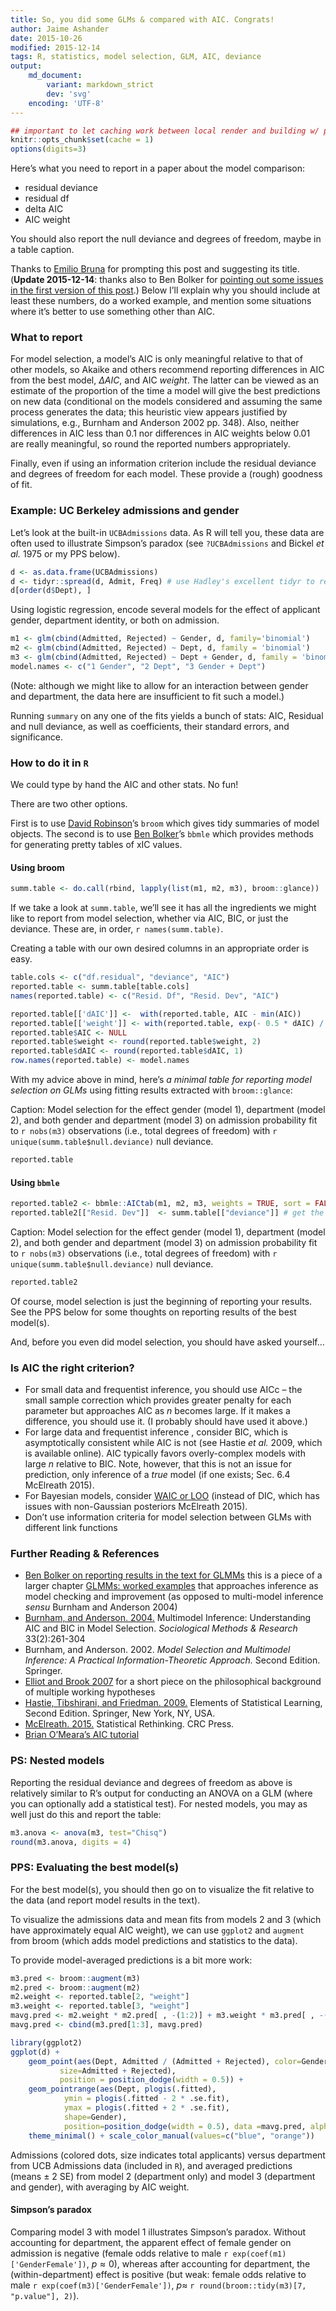 ```yaml
---
title: So, you did some GLMs & compared with AIC. Congrats!
author: Jaime Ashander
date: 2015-10-26
modified: 2015-12-14
tags: R, statistics, model selection, GLM, AIC, deviance
output:
    md_document:
        variant: markdown_strict
        dev: 'svg'
    encoding: 'UTF-8'
---
```


```r
## important to let caching work between local render and building w/ pelican
knitr::opts_chunk$set(cache = 1)
options(digits=3)
```


Here's what you need to report in a paper about the model comparison:

- residual deviance
- residual df
- delta AIC
- AIC weight

You should also report the null deviance and degrees of freedom,
maybe in a table caption.

Thanks to [Emilio Bruna](http://brunalab.org/) for prompting this post and
suggesting its title. (**Update 2015-12-14**: thanks also to Ben Bolker for [pointing out some issues in the first version of this post](https://github.com/ashander/ashander.github.io/commit/b25af179befbfdcdf013f7b484092296a0324bf6).)
Below I'll explain why you should include at least these numbers, do a worked
example, and mention some situations where it's better to use something other
than AIC.

### What to report

For model selection, a model's AIC is only meaningful relative to that of other
models, so Akaike and others recommend reporting differences in AIC from the
best model, $\Delta$_AIC_, and AIC _weight_. The latter can be viewed as
an estimate of the proportion of the time a model will give the best predictions on new data
(conditional on the models considered and assuming the same process generates
the data; this heuristic view appears justified by simulations, e.g.,  Burnham
and Anderson 2002 pp. 348).
Also, neither differences in AIC less than 0.1 nor differences in AIC weights
below 0.01 are really meaningful, so round the reported numbers appropriately.

Finally, even if using an information criterion include the residual deviance and
degrees of freedom for each model. These provide a (rough) goodness of fit.

### Example: UC Berkeley admissions and gender

Let's look at the built-in `UCBAdmissions` data. As R
will tell you, these data are often used to illustrate Simpson's paradox (see
`?UCBAdmissions` and Bickel _et al._ 1975 or my PPS below).
```r
d <- as.data.frame(UCBAdmissions)
d <- tidyr::spread(d, Admit, Freq) # use Hadley's excellent tidyr to reshape
d[order(d$Dept), ]
```

Using logistic regression, encode several models for the effect of applicant
gender, department identity, or both on admission.
```r
m1 <- glm(cbind(Admitted, Rejected) ~ Gender, d, family='binomial')
m2 <- glm(cbind(Admitted, Rejected) ~ Dept, d, family = 'binomial')
m3 <- glm(cbind(Admitted, Rejected) ~ Dept + Gender, d, family = 'binomial')
model.names <- c("1 Gender", "2 Dept", "3 Gender + Dept")
```
(Note: although we might like to allow for an interaction between gender and
department, the data here are insufficient to fit such a model.)

Running `summary` on any one of the fits yields a bunch of stats: AIC, Residual
and null deviance, as well as coefficients, their standard errors, and
significance.


### How to do it in `R`

We could type by hand the AIC and other stats. No fun!

There are two other options.

First is to use [David Robinson](http://varianceexplained.org/)'s `broom` which gives tidy summaries of model objects. The second is to use [Ben Bolker](http://ms.mcmaster.ca/~bolker/)'s `bbmle` which provides methods for generating pretty tables of xIC values.

#### Using broom

```r
summ.table <- do.call(rbind, lapply(list(m1, m2, m3), broom::glance))
```

If we take a look at `summ.table`, we'll see it has all the ingredients we might like to report from model selection, whether via AIC, BIC, or just the deviance. These are, in order, `r names(summ.table)`.

Creating a table with our own desired columns in an appropriate order is easy.

```r
table.cols <- c("df.residual", "deviance", "AIC")
reported.table <- summ.table[table.cols]
names(reported.table) <- c("Resid. Df", "Resid. Dev", "AIC")
```

```r
reported.table[['dAIC']] <-  with(reported.table, AIC - min(AIC))
reported.table[['weight']] <- with(reported.table, exp(- 0.5 * dAIC) / sum(exp(- 0.5 * dAIC)))
reported.table$AIC <- NULL
reported.table$weight <- round(reported.table$weight, 2)
reported.table$dAIC <- round(reported.table$dAIC, 1)
row.names(reported.table) <- model.names
```

With my advice above in mind, here's *a minimal table for reporting model
selection on GLMs* using fitting results extracted with `broom::glance`:

Caption: Model selection for the effect gender (model 1), department (model 2),
and both gender and department (model 3) on admission probability fit to `r nobs(m3)`
observations (i.e., total degrees of freedom) with `r unique(summ.table$null.deviance)` null deviance.
```r
reported.table
```

#### Using `bbmle`

```r
reported.table2 <- bbmle::AICtab(m1, m2, m3, weights = TRUE, sort = FALSE, mnames = model.names)
reported.table2[["Resid. Dev"]]  <- summ.table[["deviance"]] # get the deviance from broom'd table
```

Caption: Model selection for the effect gender (model 1), department (model 2),
and both gender and department (model 3) on admission probability fit to `r nobs(m3)`
observations (i.e., total degrees of freedom) with `r unique(summ.table$null.deviance)` null deviance.
```r
reported.table2

```

Of course, model selection is just the beginning of reporting your results. See
the PPS below for some thoughts on reporting results of the best model(s).

And, before you even did model selection, you should have asked yourself...


### Is AIC the right criterion?

* For small data and frequentist inference, you should use AICc -- the small
  sample correction which provides greater penalty for each parameter but
  approaches AIC as $n$ becomes large. If it makes a difference, you should use
  it. (I probably should have used it above.)
* For large data and frequentist inference , consider BIC, which is
  asymptotically consistent while AIC is not (see Hastie _et al._ 2009, which
  is available online). AIC typically favors overly-complex models with large
  $n$ relative to BIC. Note, however, that this is not an issue for prediction,
  only inference of a _true_ model (if one exists; Sec. 6.4 McElreath
  2015).
* For Bayesian models, consider [WAIC or
  LOO](http://andrewgelman.com/2015/07/16/new-papers-on-loowaic-and-stan/)
  (instead of DIC, which has issues with non-Gaussian posteriors McElreath
  2015).
* Don't use information criteria for model selection between GLMs with
  different link functions

### Further Reading & References

* [Ben Bolker on reporting results in the text for
  GLMMs](http://ms.mcmaster.ca/~bolker/misc/GLMM_results_report.pdf) this is a
  piece of a larger chapter
  [GLMMs: worked examples](http://ms.mcmaster.ca/~bolker/R/misc/foxchapter/bolker_chap.html)
  that approaches inference as model checking and improvement (as opposed to
  multi-model inference _sensu_ Burnham and Anderson 2004)
* [Burnham, and Anderson. 2004.](https://dx.doi.org/10.1177/0049124104268644)
  Multimodel Inference: Understanding AIC and BIC in Model Selection.
  _Sociological Methods & Research_ 33(2):261-304
* Burnham, and Anderson. 2002. _Model Selection and Multimodel Inference: A
  Practical Information-Theoretic Approach._  Second Edition. Springer.
- [Elliot and Brook 2007](https://dx.doi.org/10.1641/B570708) for a short piece
  on the philosophical background of multiple working hypotheses
* [Hastie, Tibshirani, and Friedman. 2009.](http://statweb.stanford.edu/~tibs/ElemStatLearn/)
  Elements of Statistical Learning, Second Edition. Springer, New York, NY, USA.
* [McElreath. 2015.](https://www.crcpress.com/Statistical-Rethinking-A-Bayesian-Course-with-Examples-in-R-and-Stan/McElreath/9781482253443)
  Statistical Rethinking. CRC Press.
* [Brian O'Meara's AIC tutorial](http://brianomeara.info/tutorials/aic/)

### PS: Nested models

Reporting the residual deviance and degrees of freedom as above is relatively
similar to R's output for conducting an ANOVA on a GLM (where you can
optionally add a statistical test). For nested models, you may as well just
do this and report the table:

```r
m3.anova <- anova(m3, test="Chisq")
round(m3.anova, digits = 4)
```


### PPS: Evaluating the best model(s)

For the best model(s), you should then go on to visualize the fit relative to the data
(and report model results in the text).

To visualize the admissions data and mean fits from models 2 and 3 (which have
approximately equal AIC weight), we can use `ggplot2` and `augment` from broom
(which adds model predictions and statistics to the data).

To provide model-averaged predictions is a bit more work:

```r
m3.pred <- broom::augment(m3)
m2.pred <- broom::augment(m2)
m2.weight <- reported.table[2, "weight"]
m3.weight <- reported.table[3, "weight"]
mavg.pred <- m2.weight * m2.pred[ , -(1:2)] + m3.weight * m3.pred[ , -(1:3)]
mavg.pred <- cbind(m3.pred[1:3], mavg.pred)

library(ggplot2)
ggplot(d) +
    geom_point(aes(Dept, Admitted / (Admitted + Rejected), color=Gender,
		   size=Admitted + Rejected),
	       position = position_dodge(width = 0.5)) +
    geom_pointrange(aes(Dept, plogis(.fitted),
			ymin = plogis(.fitted - 2 * .se.fit),
			ymax = plogis(.fitted + 2 * .se.fit),
			shape=Gender),
		    position=position_dodge(width = 0.5), data =mavg.pred, alpha=0.4) +
    theme_minimal() + scale_color_manual(values=c("blue", "orange"))
```

Admissions (colored dots, size indicates total applicants) versus department
from UCB Admissions data (included in `R`), and averaged predictions (means $\pm$ 2 SE)
from model 2 (department only) and model 3 (department and gender), with
averaging by AIC weight.

#### Simpson's paradox

Comparing model 3 with model 1 illustrates Simpson's paradox. Without
accounting for department, the apparent effect of female gender on admission is
negative (female odds relative to male `r exp(coef(m1)['GenderFemale'])`, $p
\approx 0$), whereas after accounting for department, the (within-department) effect is positive
(but weak: female odds relative to male `r exp(coef(m3)['GenderFemale'])`, $p
\approx$ `r round(broom::tidy(m3)[7, "p.value"], 2)`).
